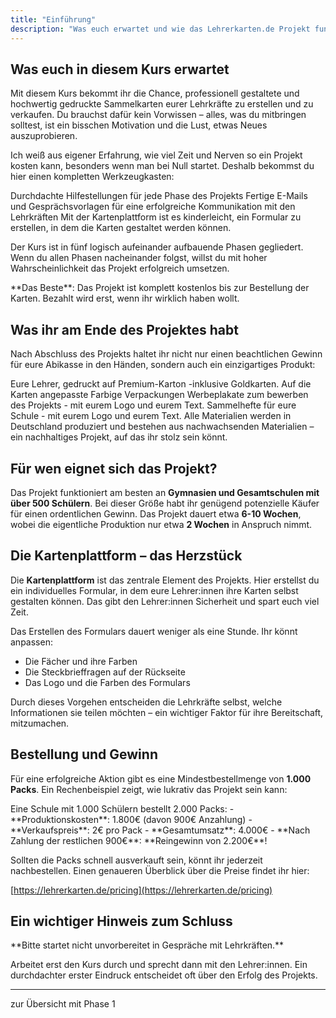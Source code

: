 ```yaml
---
title: "Einführung"
description: "Was euch erwartet und wie das Lehrerkarten.de Projekt funktioniert"
---
```


## Was euch in diesem Kurs erwartet

Mit diesem Kurs bekommt ihr die Chance, professionell gestaltete und hochwertig gedruckte Sammelkarten eurer Lehrkräfte zu erstellen und zu verkaufen. Du brauchst dafür kein Vorwissen – alles, was du mitbringen solltest, ist ein bisschen Motivation und die Lust, etwas Neues auszuprobieren.

Ich weiß aus eigener Erfahrung, wie viel Zeit und Nerven so ein Projekt kosten kann, besonders wenn man bei Null startet. Deshalb bekommst du hier einen kompletten Werkzeugkasten:

<CardGroup cols={2}>
  <Card title="Schritt-für-Schritt-Anleitungen" icon="route" color="gray" >
    Durchdachte Hilfestellungen für jede Phase des Projekts
  </Card>
  <Card title="Vorlagen für die Kommunikation" icon="message" color="gray">
    Fertige E-Mails und Gesprächsvorlagen für eine erfolgreiche Kommunikation mit den Lehrkräften
  </Card>
  <Card title="Eine Plattform, die alles managt" icon="globe" color="gray">
    Mit der Kartenplattform ist es kinderleicht, ein Formular zu erstellen, in dem die Karten gestaltet werden können.
  </Card>

</CardGroup>

Der Kurs ist in fünf logisch aufeinander aufbauende Phasen gegliedert. Wenn du allen Phasen nacheinander folgst, willst du mit hoher Wahrscheinlichkeit das Projekt erfolgreich umsetzen.

<Info>
  **Das Beste**: Das Projekt ist komplett kostenlos bis zur Bestellung der
  Karten. Bezahlt wird erst, wenn ihr wirklich haben wollt.
</Info>

## Was ihr am Ende des Projektes habt

Nach Abschluss des Projekts haltet ihr nicht nur einen beachtlichen Gewinn für eure Abikasse in den Händen, sondern auch ein einzigartiges Produkt:

<CardGroup cols={2}>
  <Card title="Hochwertige Sammelkarten" icon="cards" color="gray" >
    Eure Lehrer, gedruckt auf Premium-Karton -inklusive Goldkarten.
  </Card>

  <Card title="Maßgeschneiderte Verpackungen" icon="box" color="gray" >
    Auf die Karten angepasste Farbige Verpackungen
  </Card>
  <Card title="DIN A3 Werbeplakate" icon="image" color="gray" >
    Werbeplakate zum bewerben des Projekts - mit eurem Logo und eurem Text.
  </Card>
  <Card title="Sammelhefte" icon="book" color="gray" >
    Sammelhefte für eure Schule - mit eurem Logo und eurem Text.
  </Card>
</CardGroup>

<Check>
  Alle Materialien werden in Deutschland produziert und bestehen aus
  nachwachsenden Materialien – ein nachhaltiges Projekt, auf das ihr stolz sein
  könnt.
</Check>

## Für wen eignet sich das Projekt?

Das Projekt funktioniert am besten an **Gymnasien und Gesamtschulen mit über 500 Schülern**. Bei dieser Größe habt ihr genügend potenzielle Käufer für einen ordentlichen Gewinn. Das Projekt dauert etwa **6-10 Wochen**, wobei die eigentliche Produktion nur etwa **2 Wochen** in Anspruch nimmt.

## Die Kartenplattform – das Herzstück

Die **Kartenplattform** ist das zentrale Element des Projekts. Hier erstellst du ein individuelles Formular, in dem eure Lehrer:innen ihre Karten selbst gestalten können. Das gibt den Lehrer:innen Sicherheit und spart euch viel Zeit.

Das Erstellen des Formulars dauert weniger als eine Stunde. Ihr könnt anpassen:

- Die Fächer und ihre Farben
- Die Steckbrieffragen auf der Rückseite
- Das Logo und die Farben des Formulars

<Info>
  Durch dieses Vorgehen entscheiden die Lehrkräfte selbst, welche Informationen
  sie teilen möchten – ein wichtiger Faktor für ihre Bereitschaft, mitzumachen.
</Info>

## Bestellung und Gewinn

Für eine erfolgreiche Aktion gibt es eine Mindestbestellmenge von **1.000 Packs**. Ein Rechenbeispiel zeigt, wie lukrativ das Projekt sein kann:

<Card title="Beispielrechnung" icon="calculator" color="gray">
  Eine Schule mit 1.000 Schülern bestellt 2.000 Packs: - **Produktionskosten**:
  1.800€ (davon 900€ Anzahlung) - **Verkaufspreis**: 2€ pro Pack -
  **Gesamtumsatz**: 4.000€ - **Nach Zahlung der restlichen 900€**: **Reingewinn
  von 2.200€**!
</Card>

Sollten die Packs schnell ausverkauft sein, könnt ihr jederzeit nachbestellen. Einen genaueren Überblick über die Preise findet ihr hier:

[https://lehrerkarten.de/pricing](https://lehrerkarten.de/pricing)

## Ein wichtiger Hinweis zum Schluss

<Warning>
**Bitte startet nicht unvorbereitet in Gespräche mit Lehrkräften.**

Arbeitet erst den Kurs durch und sprecht dann mit den Lehrer:innen. Ein durchdachter erster Eindruck entscheidet oft über den Erfolg des Projekts.

</Warning>

---

<CardGroup cols={2}>

<Card title="Zurück" icon="arrow-left" href="/lehrerkarten/overview">
  zur Übersicht
</Card>

<Card title="Weiter geht's" icon="arrow-right" href="/lehrerkarten/phase1">
  mit Phase 1
</Card>

</CardGroup>
